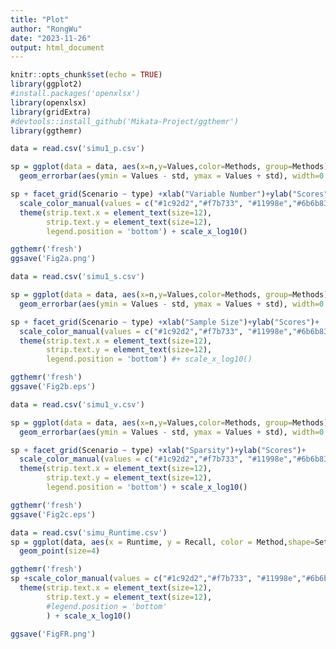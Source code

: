 ```yaml
---
title: "Plot"
author: "RongWu"
date: "2023-11-26"
output: html_document
---
```


```r
knitr::opts_chunk$set(echo = TRUE)
library(ggplot2)
#install.packages('openxlsx')
library(openxlsx)
library(gridExtra)
#devtools::install_github('Mikata-Project/ggthemr')
library(ggthemr)
```


```r
data = read.csv('simu1_p.csv')

sp = ggplot(data = data, aes(x=n,y=Values,color=Methods, group=Methods)) + geom_line(size=0.6,position = position_dodge(0.05)) + geom_point(size=1,position = position_dodge(0.05))+
  geom_errorbar(aes(ymin = Values - std, ymax = Values + std), width=0.1, position = position_dodge(0.05))

sp + facet_grid(Scenario ~ type) +xlab("Variable Number")+ylab("Scores")+
  scale_color_manual(values = c("#1c92d2","#f7b733", "#11998e","#6b6b83", "#f12711"))+
  theme(strip.text.x = element_text(size=12),
        strip.text.y = element_text(size=12),
        legend.position = 'bottom') + scale_x_log10()

ggthemr('fresh')
ggsave('Fig2a.png')

```

```r
data = read.csv('simu1_s.csv')

sp = ggplot(data = data, aes(x=n,y=Values,color=Methods, group=Methods)) + geom_line(size=0.6,position = position_dodge(0.05)) + geom_point(size=1,position = position_dodge(0.05))+
  geom_errorbar(aes(ymin = Values - std, ymax = Values + std), width=0.1, position = position_dodge(0.05))

sp + facet_grid(Scenario ~ type) +xlab("Sample Size")+ylab("Scores")+
  scale_color_manual(values = c("#1c92d2","#f7b733", "#11998e","#6b6b83", "#f12711"))+
  theme(strip.text.x = element_text(size=12),
        strip.text.y = element_text(size=12),
        legend.position = 'bottom') #+ scale_x_log10()

ggthemr('fresh')
ggsave('Fig2b.eps')

```

```r
data = read.csv('simu1_v.csv')

sp = ggplot(data = data, aes(x=n,y=Values,color=Methods, group=Methods)) + geom_line(size=0.6,position = position_dodge(0.05)) + geom_point(size=1,position = position_dodge(0.05))+
  geom_errorbar(aes(ymin = Values - std, ymax = Values + std), width=0.1, position = position_dodge(0.05))

sp + facet_grid(Scenario ~ type) +xlab("Sparsity")+ylab("Scores")+
  scale_color_manual(values = c("#1c92d2","#f7b733", "#11998e","#6b6b83", "#f12711"))+
  theme(strip.text.x = element_text(size=12),
        strip.text.y = element_text(size=12),
        legend.position = 'bottom') + scale_x_log10()

ggthemr('fresh')
ggsave('Fig2c.eps')

```

```r
data = read.csv('simu_Runtime.csv')
sp = ggplot(data, aes(x = Runtime, y = Recall, color = Method,shape=Settings)) +
  geom_point(size=4)

ggthemr('fresh')
sp +scale_color_manual(values = c("#1c92d2","#f7b733", "#11998e","#6b6b83", "#f12711"))+
  theme(strip.text.x = element_text(size=12),
        strip.text.y = element_text(size=12),
        #legend.position = 'bottom'
        ) + scale_x_log10()

ggsave('FigFR.png')

```
